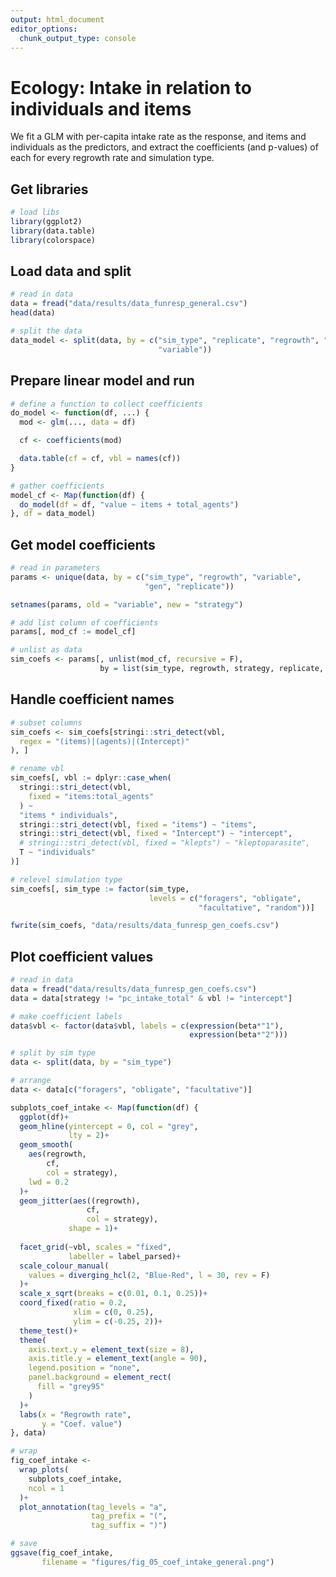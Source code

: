 ```yaml
---
output: html_document
editor_options: 
  chunk_output_type: console
---
```


# Ecology: Intake in relation to individuals and items

We fit a GLM with per-capita intake rate as the response, and items and individuals as the predictors, and extract the coefficients (and p-values) of each for every regrowth rate and simulation type.

## Get libraries

```r
# load libs
library(ggplot2)
library(data.table)
library(colorspace)
```

## Load data and split

```r
# read in data
data = fread("data/results/data_funresp_general.csv")
head(data)
```

```r
# split the data
data_model <- split(data, by = c("sim_type", "replicate", "regrowth", "gen", 
                                 "variable"))
```

## Prepare linear model and run

```r
# define a function to collect coefficients
do_model <- function(df, ...) {
  mod <- glm(..., data = df)

  cf <- coefficients(mod)

  data.table(cf = cf, vbl = names(cf))
}
```

```r
# gather coefficients
model_cf <- Map(function(df) {
  do_model(df = df, "value ~ items + total_agents")
}, df = data_model)
```

## Get model coefficients

```r
# read in parameters
params <- unique(data, by = c("sim_type", "regrowth", "variable", 
                              "gen", "replicate"))

setnames(params, old = "variable", new = "strategy")

# add list column of coefficients
params[, mod_cf := model_cf]

# unlist as data
sim_coefs <- params[, unlist(mod_cf, recursive = F), 
                    by = list(sim_type, regrowth, strategy, replicate, gen)]
```

## Handle coefficient names

```r
# subset columns
sim_coefs <- sim_coefs[stringi::stri_detect(vbl,
  regex = "(items)|(agents)|(Intercept)"
), ]

# rename vbl
sim_coefs[, vbl := dplyr::case_when(
  stringi::stri_detect(vbl,
    fixed = "items:total_agents"
  ) ~
  "items * individuals",
  stringi::stri_detect(vbl, fixed = "items") ~ "items",
  stringi::stri_detect(vbl, fixed = "Intercept") ~ "intercept",
  # stringi::stri_detect(vbl, fixed = "klepts") ~ "kleptoparasite",
  T ~ "individuals"
)]

# relevel simulation type
sim_coefs[, sim_type := factor(sim_type,
                               levels = c("foragers", "obligate", 
                                          "facultative", "random"))]
```

```r
fwrite(sim_coefs, "data/results/data_funresp_gen_coefs.csv")
```

## Plot coefficient values

```r
# read in data
data = fread("data/results/data_funresp_gen_coefs.csv")
data = data[strategy != "pc_intake_total" & vbl != "intercept"]
```

```r
# make coefficient labels
data$vbl <- factor(data$vbl, labels = c(expression(beta*"1"), 
                                        expression(beta*"2")))

# split by sim type
data <- split(data, by = "sim_type")

# arrange
data <- data[c("foragers", "obligate", "facultative")]

subplots_coef_intake <- Map(function(df) {
  ggplot(df)+
  geom_hline(yintercept = 0, col = "grey",
             lty = 2)+
  geom_smooth(
    aes(regrowth,
        cf,
        col = strategy),
    lwd = 0.2
  )+
  geom_jitter(aes((regrowth), 
                 cf,
                 col = strategy),
             shape = 1)+
  
  facet_grid(~vbl, scales = "fixed",
             labeller = label_parsed)+
  scale_colour_manual(
    values = diverging_hcl(2, "Blue-Red", l = 30, rev = F)
  )+
  scale_x_sqrt(breaks = c(0.01, 0.1, 0.25))+
  coord_fixed(ratio = 0.2,
              xlim = c(0, 0.25),
              ylim = c(-0.25, 2))+
  theme_test()+
  theme(
    axis.text.y = element_text(size = 8),
    axis.title.y = element_text(angle = 90),
    legend.position = "none",
    panel.background = element_rect(
      fill = "grey95"
    )
  )+
  labs(x = "Regrowth rate",
       y = "Coef. value")
}, data)

# wrap
fig_coef_intake <-
  wrap_plots(
    subplots_coef_intake,
    ncol = 1
  )+
  plot_annotation(tag_levels = "a",
                  tag_prefix = "(",
                  tag_suffix = ")")

# save
ggsave(fig_coef_intake,
       filename = "figures/fig_05_coef_intake_general.png")
```
